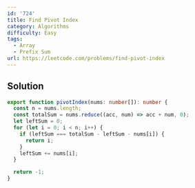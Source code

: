 ```yaml
---
id: '724'
title: Find Pivot Index
category: Algorithms
difficulty: Easy
tags:
  - Array
  - Prefix Sum
url: https://leetcode.com/problems/find-pivot-index
---
```


## Solution

```typescript showLineNumbers
export function pivotIndex(nums: number[]): number {
  const n = nums.length;
  const totalSum = nums.reduce((acc, num) => acc + num, 0);
  let leftSum = 0;
  for (let i = 0; i < n; i++) {
    if (leftSum === totalSum - leftSum - nums[i]) {
      return i;
    }
    leftSum += nums[i];
  }

  return -1;
}
```
